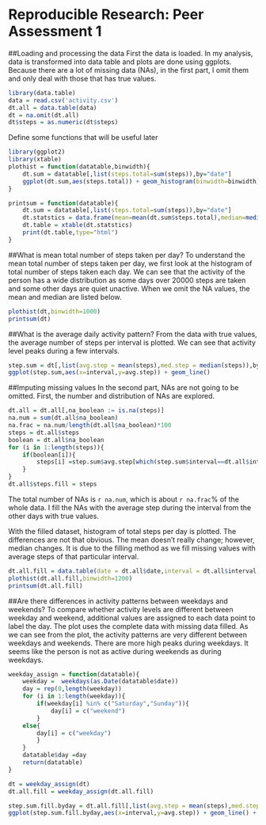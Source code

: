# Reproducible Research: Peer Assessment 1


##Loading and processing the data
First the data is loaded. In my analysis, data is transformed into data table and plots are done using ggplots. 
Because there are a lot of missing data (NAs), in the first part, I omit them and only deal with those that has true values.
```r
library(data.table)
data = read.csv('activity.csv')
dt.all = data.table(data)
dt = na.omit(dt.all)
dt$steps = as.numeric(dt$steps)
```

Define some functions that will be useful later
```r
library(ggplot2)
library(xtable)
plothist = function(datatable,binwidth){
    dt.sum = datatable[,list(steps.total=sum(steps)),by="date"]
    ggplot(dt.sum,aes(steps.total)) + geom_histogram(binwidth=binwidth)     
}

printsum = function(datatable){
    dt.sum = datatable[,list(steps.total=sum(steps)),by="date"]
    dt.statstics = data.frame(mean=mean(dt.sum$steps.total),median=median(dt.sum$steps.total))
    dt.table = xtable(dt.statstics)
    print(dt.table,type="html")
}

```

##What is mean total number of steps taken per day?
To understand the mean total number of steps taken per day, we first look at the histogram of total number of steps taken each day. We can see that the activity of the person has a wide distribution as some days over 20000 steps are taken and some other days are quiet unactive. When we omit the NA values, the mean and median are listed below.
```r
plothist(dt,binwidth=1000)
printsum(dt)

```

##What is the average daily activity pattern?
From the data with true values, the average number of steps per interval is plotted. We can see that activity level peaks during a few intervals.
```r
step.sum = dt[,list(avg.step = mean(steps),med.step = median(steps)),by="interval"]
ggplot(step.sum,aes(x=interval,y=avg.step)) + geom_line()

```

##Imputing missing values
In the second part, NAs are not going to be omitted. First, the number and distribution of NAs are explored. 
```r
dt.all = dt.all[,na_boolean := is.na(steps)]
na.num = sum(dt.all$na_boolean)
na.frac = na.num/length(dt.all$na_boolean)*100
steps = dt.all$steps
boolean = dt.all$na_boolean
for (i in 1:length(steps)){
    if(boolean[i]){
        steps[i] =step.sum$avg.step[which(step.sum$interval==dt.all$interval[i])]
    }
}
dt.all$steps.fill = steps
```
The total number of NAs is `r na.num`, which is about `r na.frac`% of the whole data. I fill the NAs with the average step during the interval from the other days with true values.  

With the filled dataset, histogram of total steps per day is plotted. The differences are not that obvious. The mean doesn't really change; however, median changes. It is due to the filling method as we fill missing values with average steps of that particular interval.

```r
dt.all.fill = data.table(date = dt.all$date,interval = dt.all$interval, steps = dt.all$steps.fill)
plothist(dt.all.fill,binwidth=1200)
printsum(dt.all.fill)

```

##Are there differences in activity patterns between weekdays and weekends?
To compare whether activity levels are different between weekday and weekend, additional values are assigned to each data point to label the day. The plot uses the complete data with missing data filled. As we can see from the plot, the activity patterns are very different between weekdays and weekends. There are more high peaks during weekdays. It seems like the person is not as active during weekends as during weekdays. 
```r
weekday_assign = function(datatable){
    weekday =  weekdays(as.Date(datatable$date))
    day = rep(0,length(weekday))
    for (i in 1:length(weekday)){
        if(weekday[i] %in% c("Saturday","Sunday")){
            day[i] = c("weekend")
        }
    else{
        day[i] = c("weekday")
        }
    }
    datatable$day =day
    return(datatable)
}

dt = weekday_assign(dt)
dt.all.fill = weekday_assign(dt.all.fill)

step.sum.fill.byday = dt.all.fill[,list(avg.step = mean(steps),med.step = median(steps)),by=c("interval","day")]
ggplot(step.sum.fill.byday,aes(x=interval,y=avg.step)) + geom_line() + facet_wrap(~day)


```



